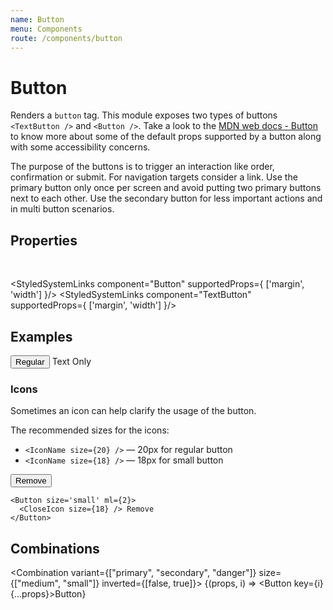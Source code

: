 ```yaml
---
name: Button
menu: Components
route: /components/button
---
```



# Button

Renders a `button` tag. This module exposes two types of buttons `<TextButton />` and `<Button />`.
Take a look to the [MDN web docs - Button](https://developer.mozilla.org/en-US/docs/Web/HTML/Element/button) to know more
about some of the default props supported by a button along with some accessibility concerns.

The purpose of the buttons is to trigger an interaction like order, confirmation or submit. For navigation
targets consider a link. Use the primary button only once per screen and avoid putting two primary buttons next to each other.
Use the secondary button for less important actions and in multi button scenarios.

## Properties

<ButtonPropsTable />
<br/>

<StyledSystemLinks component="Button" supportedProps={ ['margin', 'width'] }/>
<StyledSystemLinks component="TextButton" supportedProps={ ['margin', 'width'] }/>

## Examples

<Playground>
    <Button>Regular</Button>
    <TextButton>Text Only</TextButton>
</Playground>

### Icons

Sometimes an icon can help clarify the usage of the button.

The recommended sizes for the icons:
* `<IconName size={20} />` — 20px for regular button
* `<IconName size={18} />` — 18px for small button

<Playground>
    <Button variant="danger">
        <TrashBinIcon size={20} /> Remove
    </Button>

    <Button size='small' ml={2}>
      <CloseIcon size={18} /> Remove
    </Button>
</Playground>

## Combinations

<Combination variant={["primary", "secondary", "danger"]} size={["medium", "small"]} inverted={[false, true]}>
    {(props, i) => <Button key={i} {...props}>Button</Button>}
</Combination>

